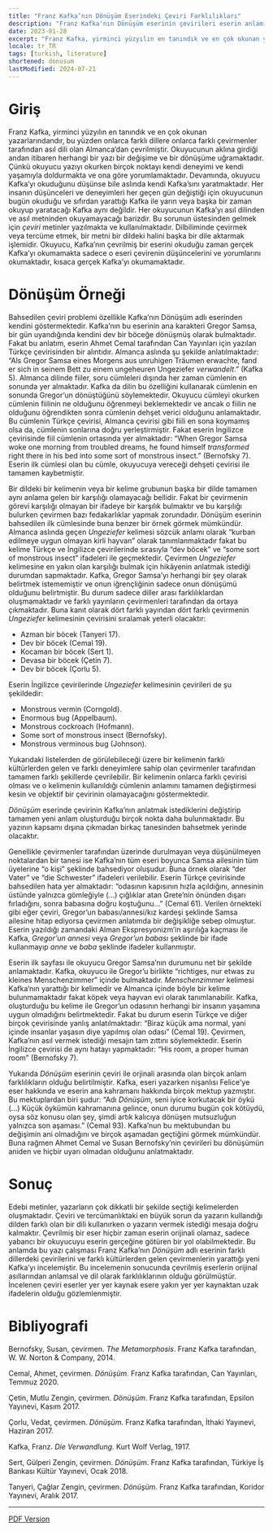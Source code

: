 ```yaml
---
title: "Franz Kafka’nın Dönüşüm Eserindeki Çeviri Farklılıkları"
description: "Franz Kafka'nın Dönüşüm eserinin çevirileri eserin anlamını ne ölçüde değiştirmektedir?"
date: 2023-01-28
excerpt: "Franz Kafka, yirminci yüzyılın en tanındık ve en çok okunan yazarlarındandır, bu yüzden onlarca farklı dillere onlarca farklı çevirmenler tarafından asıl dili olan Almanca’dan çevrilmiştir. Okuyucunun aklına girdiği andan itibaren herhangi bir yazı bir değişime ve bir dönüşüme uğramaktadır. Çünkü okuyucu yazıyı okurken birçok noktayı kendi deneyimi ve kendi yaşamıyla doldurmakta ve ona göre yorumlamaktadır. Devamında, okuyucu Kafka’yı okuduğunu düşünse bile aslında kendi Kafka’sını yaratmaktadır. Her insanın düşünceleri ve deneyimleri her geçen gün değiştiği için okuyucunun bugün okuduğu ve sıfırdan yarattığı Kafka ile yarın veya başka bir zaman okuyup yaratacağı Kafka aynı değildir. Her okuyucunun Kafka’yı asıl dilinden ve asıl metninden okuyamayacağı barizdir. Bu sorunun üstesinden gelmek için _çeviri_ metinler yazılmakta ve kullanılmaktadır. Dilbiliminde çevirmek veya tercüme etmek, bir metni bir dildeki halini başka bir dile aktarmak işlemidir. Okuyucu, Kafka’nın çevrilmiş bir eserini okuduğu zaman gerçek Kafka’yı okumamakta sadece o eseri çevirenin düşüncelerini ve yorumlarını okumaktadır, kısaca gerçek Kafka’yı okumamaktadır."
locale: tr_TR
tags: [turkish, literature]
shortened: donusum
lastModified: 2024-07-21
---
```

# Giriş
Franz Kafka, yirminci yüzyılın en tanındık ve en çok okunan yazarlarındandır, bu yüzden onlarca farklı dillere onlarca farklı çevirmenler tarafından asıl dili olan Almanca’dan çevrilmiştir. Okuyucunun aklına girdiği andan itibaren herhangi bir yazı bir değişime ve bir dönüşüme uğramaktadır. Çünkü okuyucu yazıyı okurken birçok noktayı kendi deneyimi ve kendi yaşamıyla doldurmakta ve ona göre yorumlamaktadır. Devamında, okuyucu Kafka’yı okuduğunu düşünse bile aslında kendi Kafka’sını yaratmaktadır. Her insanın düşünceleri ve deneyimleri her geçen gün değiştiği için okuyucunun bugün okuduğu ve sıfırdan yarattığı Kafka ile yarın veya başka bir zaman okuyup yaratacağı Kafka aynı değildir. Her okuyucunun Kafka’yı asıl dilinden ve asıl metninden okuyamayacağı barizdir. Bu sorunun üstesinden gelmek için _çeviri_ metinler yazılmakta ve kullanılmaktadır. Dilbiliminde çevirmek veya tercüme etmek, bir metni bir dildeki halini başka bir dile aktarmak işlemidir. Okuyucu, Kafka’nın çevrilmiş bir eserini okuduğu zaman gerçek Kafka’yı okumamakta sadece o eseri çevirenin düşüncelerini ve yorumlarını okumaktadır, kısaca gerçek Kafka’yı okumamaktadır.

# Dönüşüm Örneği
Bahsedilen çeviri problemi özellikle Kafka’nın Dönüşüm adlı eserinden kendini göstermektedir. Kafka’nın bu eserinin ana karakteri Gregor Samsa, bir gün uyandığında kendini dev bir böceğe dönüşmüş olarak bulmaktadır. Fakat bu anlatım, eserin Ahmet Cemal tarafından Can Yayınları için yazılan Türkçe çevirisinden bir alıntıdır. Almanca aslında şu şekilde anlatılmaktadır: “Als Gregor Samsa eines Morgens aus unruhigen Träumen erwachte, fand er sich in seinem Bett zu einem ungeheuren Ungeziefer _verwandelt_.” (Kafka 5). Almanca dilinde fiiler, soru cümleleri dışında her zaman cümlenin en sonunda yer almaktadır. Kafka da dilin bu özelliğini kullanarak cümlenin en sonunda Gregor’un dönüştüğünü söylemektedir. Okuyucu cümleyi okurken cümlenin fiilinin ne olduğunu öğrenmeyi beklemektedir ve ancak o fiilin ne olduğunu öğrendikten sonra cümlenin dehşet verici olduğunu anlamaktadır. Bu cümlenin Türkçe çevirisi, Almanca çevirisi gibi fiili en sona koymamış olsa da, cümlenin sonlarına doğru yerleştirmiştir. Fakat eserin İngilizce çevirisinde fiil cümlenin ortasında yer almaktadır: “When Gregor Samsa woke one morning from troubled dreams, he found himself _transformed_ right there in his bed into some sort of monstrous insect.” (Bernofsky 7). Eserin ilk cümlesi olan bu cümle, okuyucuya vereceği dehşeti çevirisi ile tamamen kaybetmiştir. 

Bir dildeki bir kelimenin veya bir kelime grubunun başka bir dilde tamamen aynı anlama gelen bir karşılığı olamayacağı bellidir. Fakat bir çevirmenin görevi karşılığı olmayan bir ifadeye bir karşılık bulmaktır ve bu karşılığı bulurken çevirmen bazı fedakarlıklar yapmak zorundadır. Dönüşüm eserinin bahsedilen ilk cümlesinde buna benzer bir örnek görmek mümkündür. Almanca aslında geçen _Ungeziefer_ kelimesi sözcük anlamı olarak “kurban edilmeye uygun olmayan kirli hayvan” olarak tanımlanmaktadır fakat bu kelime Türkçe ve İngilizce çevirilerinde sırasıyla “dev böcek” ve “some sort of monstrous insect” ifadeleri ile geçmektedir. Çevirmen _Ungeziefer_ kelimesine en yakın olan karşılığı bulmak için hikâyenin anlatmak istediği durumdan sapmaktadır. Kafka, Gregor Samsa’yı herhangi bir şey olarak belirtmek istememiştir ve onun iğrençliğinin sadece onun dönüşümü olduğunu belirtmiştir. Bu durum sadece diller arası farklılıklardan oluşmamaktadır ve farklı yayınların çevirmenleri tarafından da ortaya çıkmaktadır. Buna kanıt olarak dört farklı yayından dört farklı çevirmenin _Ungeziefer_ kelimesinin çevirisini sıralamak yeterli olacaktır:

- Azman bir böcek (Tanyeri 17).
- Dev bir böcek (Cemal 19).
- Kocaman bir böcek (Sert 1).
- Devasa bir böcek (Çetin 7).
- Dev bir böcek (Çorlu 5).

Eserin İngilizce çevirilerinde _Ungeziefer_ kelimesinin çevirileri de şu şekildedir:

- Monstrous vermin (Corngold).
- Enormous bug (Appelbaum).
- Monstrous cockroach (Hofmann).
- Some sort of monstrous insect (Bernofsky).
- Monstrous verminous bug (Johnson).

Yukarıdaki listelerden de görülebileceği üzere bir kelimenin farklı kültürlerden gelen ve farklı deneyimlere sahip olan çevirmenler tarafından tamamen farklı şekillerde çevrilebilir. Bir kelimenin onlarca farklı çevirisi olması ve o kelimenin kullanıldığı cümlenin anlamını tamamen değiştirmesi kesin ve objektif bir çevirinin olamayacağını göstermektedir. 

_Dönüşüm_ eserinde çevirinin Kafka’nın anlatmak istediklerini değiştirip tamamen yeni anlam oluşturduğu birçok nokta daha bulunmaktadır. Bu yazının kapsamı dışına çıkmadan birkaç tanesinden bahsetmek yerinde olacaktır.

Genellikle çevirmenler tarafından üzerinde durulmayan veya düşünülmeyen noktalardan bir tanesi ise Kafka’nın tüm eseri boyunca Samsa ailesinin tüm üyelerine “o kişi” şeklinde bahsediyor oluşudur. Buna örnek olarak “der Vater” ve “die Schwester” ifadeleri verilebilir. Eserin Türkçe çevirisinde bahsedilen hata yer almaktadır: “odasının kapısının hızla açıldığını, annesinin üstünde yalnızca gömleğiyle (...) çığlıklar atan Grete’nin önünden dışarı fırladığını, sonra babasına doğru koştuğunu…” (Cemal 61). Verilen örnekteki gibi eğer çeviri, Gregor’un babası/annesi/kız kardeşi şeklinde Samsa ailesine hitap ediyorsa çevirmen anlatımda bir değişikliğe sebep olmuştur. Eserin yazıldığı zamandaki Alman Ekspresyonizm’in aşırılığa kaçması ile Kafka, _Gregor’un annesi_ veya _Gregor’un babası_ şeklinde bir ifade kullanmayıp _anne_ ve _baba_ şeklinde ifadeler kullanmıştır.

Eserin ilk sayfası ile okuyucu Gregor Samsa’nın durumunu net bir şekilde anlamaktadır. Kafka, okuyucu ile Gregor’u birlikte “richtiges, nur etwas zu kleines Menschenzimmer” içinde bulmaktadır. _Menschenzimmer_ kelimesi Kafka’nın yarattığı bir kelimedir ve Almanca içinde böyle bir kelime bulunmamaktadır fakat köpek veya hayvan evi olarak tanımlanabilir. Kafka, oluşturduğu bu kelime ile Gregor’un odasının herhangi bir insanın yaşamına uygun olmadığını belirtmektedir. Fakat bu durum eserin Türkçe ve diğer birçok çevirisinde yanlış anlatılmaktadır: “Biraz küçük ama normal, yani içinde insanlar yaşasın diye yapılmış olan odası” (Cemal 19). Çevirmen, Kafka’nın asıl vermek istediği mesajın tam zıttını söylemektedir. Eserin İngilizce çevirisi de aynı hatayı yapmaktadır: “His room, a proper human room” (Bernofsky 7). 

Yukarıda _Dönüşüm_ eserinin çeviri ile orjinali arasında olan birçok anlam farklılıkların olduğu belirtilmiştir. Kafka, eseri yazarken nişanlısı Felice'ye eser hakkında ve eserin ana kahramanı hakkında birçok mektup yazmıştır. Bu mektuplardan biri şudur: “Adı _Dönüşüm_, seni iyice korkutacak bir öykü (...) Küçük öykümün kahramanına gelince, onun durumu bugün çok kötüydü, oysa söz konusu olan şey, şimdi artık kalıcıya dönüşen mutsuzluğun yalnızca son aşaması.” (Cemal 93). Kafka’nun bu mektubundan bu değişimin ani olmadığını ve birçok aşamadan geçtiğini görmek mümkündür. Buna rağmen Ahmet Cemal ve Susan Bernofsky’nin çevirileri bu dönüşümün aniden ve hiçbir uyarı olmadan olduğunu anlatmaktadır. 

# Sonuç
Edebi metinler, yazarların çok dikkatli bir şekilde seçtiği kelimelerden oluşmaktadır. Çeviri ve tercümanlıktaki en büyük sorun da yazarın kullandığı dilden farklı olan bir dili kullanırken o yazarın vermek istediği mesaja doğru kalmaktır. Çevrilmiş bir eser hiçbir zaman eserin orijinali olamaz, sadece yabancı bir okuyucuyu eserin gerçeğine götüren bir yol olabilmektedir. Bu anlamda bu yazı çalışması Franz Kafka’nın _Dönüşüm_ adlı eserinin farklı dillerdeki çevirilerini ve farklı kültürlerden gelen çevirmenlerin yarattığı yeni Kafka’yı incelemiştir. Bu incelemenin sonucunda çevrilmiş eserlerin orijinal asıllarından anlamsal ve dil olarak farklılıklarının olduğu görülmüştür. İncelenen çeviri eserler yer yer kaynak esere yakın yer yer kaynaktan uzak ifadelerin olduğu gözlemlenmiştir.

# Bibliyografi
Bernofsky, Susan, çevirmen. _The Metamorphosis_. Franz Kafka tarafından, W. W. Norton & Company, 2014.

Cemal, Ahmet, çevirmen. _Dönüşüm_. Franz Kafka tarafından, Can Yayınları, Temmuz 2020.

Çetin, Mutlu Zengin, çevirmen. _Dönüşüm_. Franz Kafka tarafından, Epsilon Yayınevi, Kasım 2017.

Çorlu, Vedat, çevirmen. _Dönüşüm_. Franz Kafka tarafından, İthaki Yayınevi, Haziran 2017.

Kafka, Franz. _Die Verwandlung_. Kurt Wolf Verlag, 1917.

Sert, Gülperi Zengin, çevirmen. _Dönüşüm_. Franz Kafka tarafından, Türkiye İş Bankası Kültür Yayınevi, Ocak 2018.

Tanyeri, Çağlar Zengin, çevirmen. _Dönüşüm_. Franz Kafka tarafından, Koridor Yayınevi, Aralık 2017.

---

[PDF Version](/pdfs/donusum-ceviri.pdf)